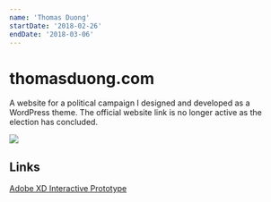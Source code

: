 ```yaml
---
name: 'Thomas Duong'
startDate: '2018-02-26'
endDate: '2018-03-06'
---
```


# thomasduong.com

A website for a political campaign I designed and developed as a WordPress
theme. The official website link is no longer active as the election has
concluded.

<img src="./../.vuepress/assets/media/projects/staged/thomasduong.com.png" />

## Links

[Adobe XD Interactive Prototype](https://xd.adobe.com/view/b0b084d7-b592-4fed-b7c8-49c48833e5bb/)
